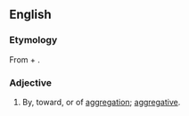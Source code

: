 ==English==

===Etymology===
From {{term|aggregation}} + {{term|-al}}.

===Adjective===
{{en-adj}}

# By, toward, or of [[aggregation]]; [[aggregative]].
